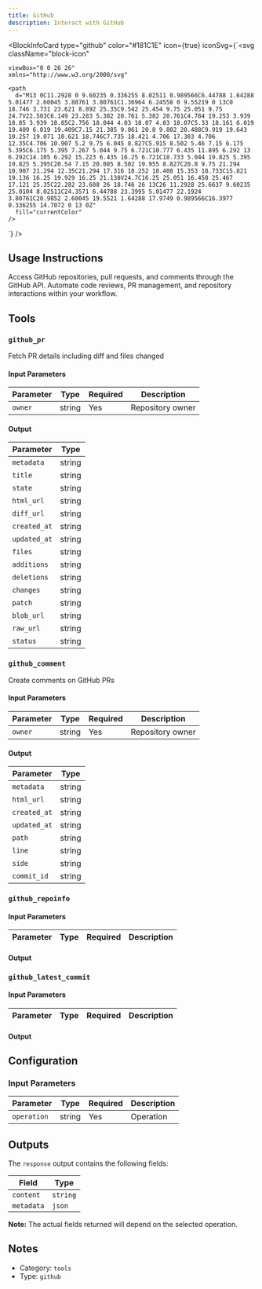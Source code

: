 ```yaml
---
title: GitHub
description: Interact with GitHub
---
```



<BlockInfoCard 
  type="github"
  color="#181C1E"
  icon={true}
  iconSvg={`<svg className="block-icon"
    
    
    
    viewBox="0 0 26 26"
    xmlns="http://www.w3.org/2000/svg"
  >
    <path
      d="M13 0C11.2928 0 9.60235 0.336255 8.02511 0.989566C6.44788 1.64288 5.01477 2.60045 3.80761 3.80761C1.36964 6.24558 0 9.55219 0 13C0 18.746 3.731 23.621 8.892 25.35C9.542 25.454 9.75 25.051 9.75 24.7V22.503C6.149 23.283 5.382 20.761 5.382 20.761C4.784 19.253 3.939 18.85 3.939 18.85C2.756 18.044 4.03 18.07 4.03 18.07C5.33 18.161 6.019 19.409 6.019 19.409C7.15 21.385 9.061 20.8 9.802 20.488C9.919 19.643 10.257 19.071 10.621 18.746C7.735 18.421 4.706 17.303 4.706 12.35C4.706 10.907 5.2 9.75 6.045 8.827C5.915 8.502 5.46 7.15 6.175 5.395C6.175 5.395 7.267 5.044 9.75 6.721C10.777 6.435 11.895 6.292 13 6.292C14.105 6.292 15.223 6.435 16.25 6.721C18.733 5.044 19.825 5.395 19.825 5.395C20.54 7.15 20.085 8.502 19.955 8.827C20.8 9.75 21.294 10.907 21.294 12.35C21.294 17.316 18.252 18.408 15.353 18.733C15.821 19.136 16.25 19.929 16.25 21.138V24.7C16.25 25.051 16.458 25.467 17.121 25.35C22.282 23.608 26 18.746 26 13C26 11.2928 25.6637 9.60235 25.0104 8.02511C24.3571 6.44788 23.3995 5.01477 22.1924 3.80761C20.9852 2.60045 19.5521 1.64288 17.9749 0.989566C16.3977 0.336255 14.7072 0 13 0Z"
      fill="currentColor"
    />
  </svg>`}
/>

## Usage Instructions

Access GitHub repositories, pull requests, and comments through the GitHub API. Automate code reviews, PR management, and repository interactions within your workflow.



## Tools

### `github_pr`

Fetch PR details including diff and files changed

#### Input Parameters

| Parameter | Type | Required | Description |
| --------- | ---- | -------- | ----------- |
| `owner` | string | Yes | Repository owner |

#### Output

| Parameter | Type |
| --------- | ---- |
| `metadata` | string |
| `title` | string |
| `state` | string |
| `html_url` | string |
| `diff_url` | string |
| `created_at` | string |
| `updated_at` | string |
| `files` | string |
| `additions` | string |
| `deletions` | string |
| `changes` | string |
| `patch` | string |
| `blob_url` | string |
| `raw_url` | string |
| `status` | string |

### `github_comment`

Create comments on GitHub PRs

#### Input Parameters

| Parameter | Type | Required | Description |
| --------- | ---- | -------- | ----------- |
| `owner` | string | Yes | Repository owner |

#### Output

| Parameter | Type |
| --------- | ---- |
| `metadata` | string |
| `html_url` | string |
| `created_at` | string |
| `updated_at` | string |
| `path` | string |
| `line` | string |
| `side` | string |
| `commit_id` | string |

### `github_repoinfo`

#### Input Parameters

| Parameter | Type | Required | Description |
| --------- | ---- | -------- | ----------- |

#### Output


### `github_latest_commit`

#### Input Parameters

| Parameter | Type | Required | Description |
| --------- | ---- | -------- | ----------- |

#### Output




## Configuration

### Input Parameters

| Parameter | Type | Required | Description | 
| --------- | ---- | -------- | ----------- | 
| `operation` | string | Yes | Operation |



## Outputs

The `response` output contains the following fields:

| Field | Type |
| ----- | ---- |
| `content` | `string` |
| `metadata` | `json` |

**Note:** The actual fields returned will depend on the selected operation.


## Notes

- Category: `tools`
- Type: `github`